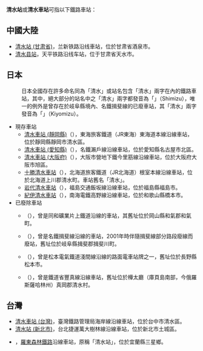 {{distinguish|青水站}}
'''清水站'''或'''清水車站'''可指以下鐵路車站：
==中國大陸==
* [[清水站_(甘肃省)|清水站 (甘肃省)]]，兰新铁路沿线車站，位於甘肃省酒泉市。
* [[清水县站|清水县站]]，天平铁路沿线车站，位于甘肃省天水市。
==日本==
:日本全國存在許多命名同為「清水」或站名包含「清水」兩字在內的鐵路車站，其中，絕大部分的站名中之「清水」兩字都發音為「{{lang|ja|しみず}}」（Shimizu），唯一的例外是曾存在於岐阜縣境內、名鐵揖斐線的已廢車站，其「清水」兩字發音為「{{lang|ja|きよみず}}」（Kiyomizu）。
*現存車站
** [[清水車站_(靜岡縣)|清水車站 (靜岡縣)]]（{{lang|ja|清水駅}}），東海旅客鐵道（JR東海）東海道本線沿線車站，位於靜岡縣靜岡市清水區。
** [[清水車站_(愛知縣)|清水車站 (愛知縣)]]（{{lang|ja|清水駅}}），名鐵瀨戶線沿線車站，位於愛知縣名古屋市北區。
** [[清水車站_(大阪府)|清水車站 (大阪府)]]（{{lang|ja|清水駅}}），大阪市營地下鐵今里筋線沿線車站，位於大阪府大阪市旭區。
** [[十勝清水車站|十勝清水車站]]（{{lang|ja|十勝清水駅}}），北海道旅客鐵道（JR北海道）根室本線沿線車站，位於北海道上川郡清水町。車站舊名「清水」。
** [[岩代清水車站|岩代清水車站]]（{{lang|ja|岩代清水駅}}），福島交通飯坂線沿線車站，位於福島縣福島市。
** [[紀伊清水車站|紀伊清水車站]]（{{lang|ja|紀伊清水駅}}），南海電鐵高野線沿線車站，位於和歌山縣橋本市。
*已廢除車站
** {{link-ja|清水車站 (岡山縣)|清水駅 (岡山県)}}（{{lang|ja|清水駅}}），曾是同和礦業片上鐵道沿線的車站，其舊址位於岡山縣和氣郡和氣町。
** {{link-ja|清水車站 (岐阜縣)|清水駅 (岐阜県)}}（{{lang|ja|清水駅}}），曾是名鐵揖斐線沿線的車站，2001年時伴隨揖斐線部分路段廢線而廢站，舊址位於岐阜縣揖斐郡揖斐川町。
** {{link-ja|清水車站 (長野縣)|松本電気鉄道浅間線#停留所}}（{{lang|ja|清水駅}}），曾是松本電氣鐵道淺間線沿線的路面電車站牌之一，舊址位於長野縣松本市。
** {{link-ja|清水車站 (樺太廳)|清水駅 (樺太)}}（{{lang|ja|清水駅}}），曾是鐵道省豐真線沿線車站，舊址位於樺太廳（庫頁島南部，今俄羅斯薩哈林州）真岡郡清水村。
==台灣==
* [[清水車站_(台灣)|清水車站 (台灣)]]，臺灣鐵路管理局海岸線沿線車站，位於台中市清水區。
* [[清水站_(新北市)|清水站 (新北市)]]，台北捷運萬大樹林線沿線車站，位於新北市土城區。
*{{Link-ja|清水湖車站|清水湖駅}}，[[羅東森林鐵路|羅東森林鐵路]]沿線車站，原稱「清水站」，位於宜蘭縣三星鄉。

{{disambig|cat=三字車站名消歧義}}